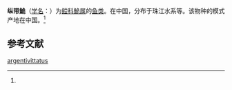 {{Speciesbox
| name = 纵带鮠
| status = 
| status_system = 
| image = 
| genus = Leiocassis
| species = argentivittatus
| authority = (Regan, 1905)<ref name='id6601'>{{cite web| url =http://www.bioinfo.cn/db05/BjdwSpecies.php?action=view&id=6601| title =纵带鮠| work =《中国动物物种编目数据库》| publisher =中国科学院微生物研究所| author =中国科学院动物研究所| accessdate =2009-04-11| deadurl =yes| archiveurl =https://web.archive.org/web/20160305070028/http://www.bioinfo.cn/db05/BjdwSpecies.php?action=view&id=6601| archivedate =2016-03-05}}</ref>
}}

'''纵带鮠'''（[[学名|学名]]：{{lang|la|''Leiocassis argentivittatus''}}）为[[鲿科|鲿科]][[鮠属|鮠属]]的[[鱼类|鱼类]]。在中国，分布于珠江水系等。该物种的模式产地在中国。<ref name='id6601'/>

== 参考文献 ==
{{reflist}}

{{Wikispecies|Leiocassis argentivittatus}}
{{Taxonbar|from=Q3754135}}

[[Category:鮠属|argentivittatus]]


{{鯰形目小作品}}